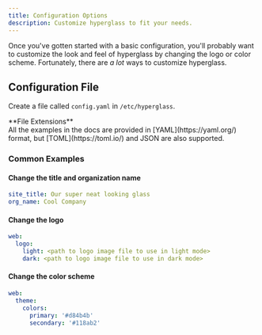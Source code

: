 ```yaml
---
title: Configuration Options
description: Customize hyperglass to fit your needs.
---
```



Once you've gotten started with a basic configuration, you'll probably want to customize the look and feel of hyperglass by changing the logo or color scheme. Fortunately, there are _a lot_ ways to customize hyperglass.

## Configuration File

Create a file called `config.yaml` in `/etc/hyperglass`.

<Callout type="info">
  **File Extensions** <br />
  All the examples in the docs are provided in [YAML](https://yaml.org/) format, but [TOML](https://toml.io/)
  and JSON are also supported.
</Callout>

### Common Examples

#### Change the title and organization name

```yaml filename="config.yaml"
site_title: Our super neat looking glass
org_name: Cool Company
```

#### Change the logo

```yaml filename="config.yaml"
web:
  logo:
    light: <path to logo image file to use in light mode>
    dark: <path to logo image file to use in dark mode>
```

#### Change the color scheme

```yaml filename="config.yaml"
web:
  theme:
    colors:
      primary: '#d84b4b'
      secondary: '#118ab2'
```
